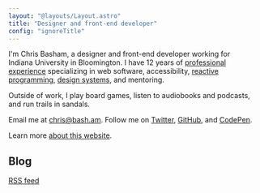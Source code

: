 ```yaml
---
layout: "@layouts/Layout.astro"
title: "Designer and front-end developer"
config: "ignoreTitle"
---
```



I'm Chris Basham, a designer and front-end developer working for Indiana&nbsp;University in Bloomington. I have 12 years of [professional experience](/resume) specializing in web software, accessibility, [reactive programming](/reactive-programming), [design systems](/design-systems), and mentoring.

Outside of work, I play board games, listen to audiobooks and podcasts, and run trails in sandals.

Email me at chris@bash.am. Follow me on [Twitter](https://twitter.com/chrisbasham), [GitHub](https://github.com/basham), and [CodePen](https://codepen.io/basham).

Learn more [about this website](/colophon).

## Blog

[RSS feed](/rss.xml)

<BlogList />

